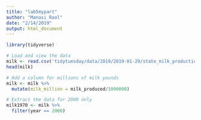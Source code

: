 ```yaml
---
title: "lab5mypart"
author: "Manasi Raol"
date: "2/14/2019"
output: html_document
---
```


```r
library(tidyverse)

# Load and view the data
milk <- read.csv('tidytuesday/data/2019/2019-01-29/state_milk_production.csv')
head(milk)

# Add a column for millions of milk pounds
milk <- milk %>%
  mutate(milk_million = milk_produced/1000000)

# Extract the data for 2000 only
milk1970 <- milk %>%
  filter(year == 2000)
```


